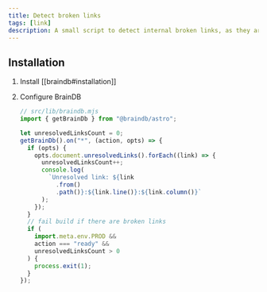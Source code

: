 ```yaml
---
title: Detect broken links
tags: [link]
description: A small script to detect internal broken links, as they are bad for UX and SEO
---
```


## Installation


<Steps>

1. Install [[braindb#installation]]

2. Configure BrainDB

   ```js
   // src/lib/braindb.mjs
   import { getBrainDb } from "@braindb/astro";

   let unresolvedLinksCount = 0;
   getBrainDb().on("*", (action, opts) => {
     if (opts) {
       opts.document.unresolvedLinks().forEach((link) => {
         unresolvedLinksCount++;
         console.log(
           `Unresolved link: ${link
             .from()
             .path()}:${link.line()}:${link.column()}`
         );
       });
     }
     // fail build if there are broken links
     if (
       import.meta.env.PROD &&
       action === "ready" &&
       unresolvedLinksCount > 0
     ) {
       process.exit(1);
     }
   });
   ```

</Steps>
